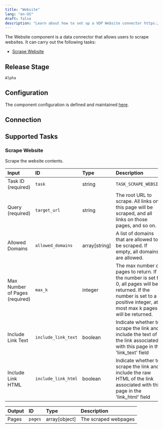 ```yaml
---
title: "Website"
lang: "en-US"
draft: false
description: "Learn about how to set up a VDP Website connector https://github.com/instill-ai/instill-core"
---
```


The Website component is a data connector that allows users to scrape websites.
It can carry out the following tasks:

- [Scrape Website](#scrape-website)

## Release Stage

`Alpha`

## Configuration

The component configuration is defined and maintained [here](https://github.com/instill-ai/component/blob/main/pkg/connector/website/v0/config/definition.json).

## Connection

## Supported Tasks

### Scrape Website

Scrape the website contents.

| Input | ID | Type | Description |
| :--- | :--- | :--- | :--- |
| Task ID (required) | `task` | string | `TASK_SCRAPE_WEBSITE` |
| Query (required) | `target_url` | string | The root URL to scrape. All links on this page will be scraped, and all links on those pages, and so on. |
| Allowed Domains | `allowed_domains` | array[string] | A list of domains that are allowed to be scraped. If empty, all domains are allowed. |
| Max Number of Pages (required) | `max_k` | integer | The max number of pages to return. If the number is set to 0, all pages will be returned. If the number is set to a positive integer, at most max k pages will be returned. |
| Include Link Text | `include_link_text` | boolean | Indicate whether to scrape the link and include the text of the link associated with this page in the 'link_text' field |
| Include Link HTML | `include_link_html` | boolean | Indicate whether to scrape the link and include the raw HTML of the link associated with this page in the 'link_html' field |

| Output | ID | Type | Description |
| :--- | :--- | :--- | :--- |
| Pages | `pages` | array[object] | The scraped webpages |
